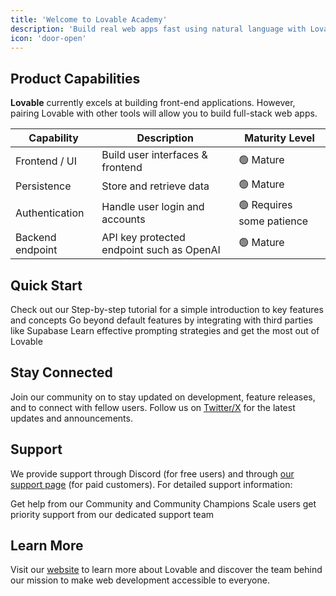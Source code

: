 ```yaml
---
title: 'Welcome to Lovable Academy'
description: 'Build real web apps fast using natural language with Lovable'
icon: 'door-open'
---
```



## Product Capabilities

**Lovable** currently excels at building front-end applications. However, pairing Lovable with other tools will allow you to build full-stack web apps.

| Capability       | Description                               | Maturity Level            |
| ---------------- | ----------------------------------------- | ------------------------- |
| Frontend / UI    | Build user interfaces & frontend          | 🟢 Mature                 |
| Persistence      | Store and retrieve data                   | 🟢 Mature                 |
| Authentication   | Handle user login and accounts            | 🟢 Requires some patience |
| Backend endpoint | API key protected endpoint such as OpenAI | 🟢 Mature                 |

## Quick Start

<CardGroup cols={1}>
  <Card title="Getting Started" icon="book" href="/user-guides/quickstart">
    Check out our Step-by-step tutorial for a simple introduction to key features and concepts
  </Card>

  <Card title="Integrations" icon="link" href="/integrations">
    Go beyond default features by integrating with third parties like Supabase
  </Card>

  <Card title="Prompting with Lovable" icon="lightbulb" href="/tips-tricks/prompting">
    Learn effective prompting strategies and get the most out of Lovable
  </Card>
</CardGroup>

## Stay Connected

Join our community on <DiscordLink /> to stay updated on development, feature releases, and to connect with fellow users. Follow us on [Twitter/X](https://twitter.com/Lovable_dev) for the latest updates and announcements.

## Support

We provide support through Discord (for free users) and through [our support page](https://lovable.dev/support) (for paid customers). For detailed support information:

<CardGroup cols={2}>
  <Card title="Community Support" icon="discord" href={discordInviteLink}>
    Get help from our Community and Community Champions
  </Card>

  <Card title="Priority Support" icon="envelope" href="https://lovable.dev/support">
    Scale users get priority support from our dedicated support team
  </Card>
</CardGroup>

## Learn More

Visit our [website](https://lovable.dev) to learn more about Lovable and discover the team behind our mission to make web development accessible to everyone.